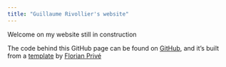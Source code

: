 ```yaml
---
title: "Guillaume Rivollier's website"
---
```


Welcome on my website still in construction





The code behind this GitHub page can be found on [GitHub](https://github.com/RivollierG/RivollierG.github.io), and it's built from a [template](privefl/rmarkdown-website-template) by [Florian Privé](https://privefl.github.io/)